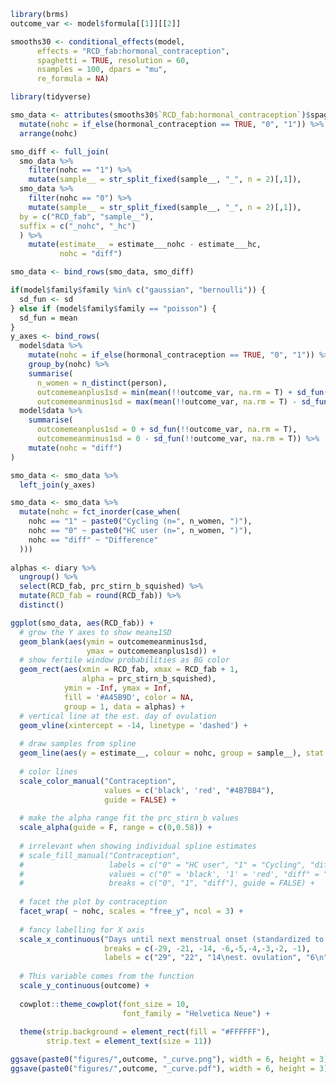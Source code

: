```r
library(brms)
outcome_var <- model$formula[[1]][[2]]

smooths30 <- conditional_effects(model, 
      effects = "RCD_fab:hormonal_contraception",
      spaghetti = TRUE, resolution = 60, 
      nsamples = 100, dpars = "mu", 
      re_formula = NA)

library(tidyverse)

smo_data <- attributes(smooths30$`RCD_fab:hormonal_contraception`)$spaghetti %>% 
  mutate(nohc = if_else(hormonal_contraception == TRUE, "0", "1")) %>% 
  arrange(nohc)

smo_diff <- full_join(
  smo_data %>% 
    filter(nohc == "1") %>%
    mutate(sample__ = str_split_fixed(sample__, "_", n = 2)[,1]),
  smo_data %>% 
    filter(nohc == "0") %>% 
    mutate(sample__ = str_split_fixed(sample__, "_", n = 2)[,1]),
  by = c("RCD_fab", "sample__"), 
  suffix = c("_nohc", "_hc")
  ) %>% 
    mutate(estimate__ = estimate___nohc - estimate___hc,
           nohc = "diff")

smo_data <- bind_rows(smo_data, smo_diff)

if(model$family$family %in% c("gaussian", "bernoulli")) {
  sd_fun <- sd
} else if (model$family$family == "poisson") {
  sd_fun = mean
} 
y_axes <- bind_rows(
  model$data %>% 
    mutate(nohc = if_else(hormonal_contraception == TRUE, "0", "1")) %>% 
    group_by(nohc) %>% 
    summarise(
      n_women = n_distinct(person),
      outcomemeanplus1sd = min(mean(!!outcome_var, na.rm = T) + sd_fun(!!outcome_var, na.rm = T), max(!!outcome_var, na.rm = T)),
      outcomemeanminus1sd = max(mean(!!outcome_var, na.rm = T) - sd_fun(!!outcome_var, na.rm = T), min(!!outcome_var, na.rm = T))),
  model$data %>% 
    summarise(
      outcomemeanplus1sd = 0 + sd_fun(!!outcome_var, na.rm = T),
      outcomemeanminus1sd = 0 - sd_fun(!!outcome_var, na.rm = T)) %>% 
    mutate(nohc = "diff")
)

smo_data <- smo_data %>% 
  left_join(y_axes)

smo_data <- smo_data %>% 
  mutate(nohc = fct_inorder(case_when(
    nohc == "1" ~ paste0("Cycling (n=", n_women, ")"),
    nohc == "0" ~ paste0("HC user (n=", n_women, ")"),
    nohc == "diff" ~ "Difference"
  )))
  
alphas <- diary %>% 
  ungroup() %>% 
  select(RCD_fab, prc_stirn_b_squished) %>% 
  mutate(RCD_fab = round(RCD_fab)) %>% 
  distinct()
```

```r
ggplot(smo_data, aes(RCD_fab)) +
  # grow the Y axes to show mean±1SD
  geom_blank(aes(ymin = outcomemeanminus1sd, 
                 ymax = outcomemeanplus1sd)) +
  # show fertile window probabilities as BG color
  geom_rect(aes(xmin = RCD_fab, xmax = RCD_fab + 1,
                alpha = prc_stirn_b_squished), 
            ymin = -Inf, ymax = Inf, 
            fill = '#A45B9D', color = NA, 
            group = 1, data = alphas) +
  # vertical line at the est. day of ovulation
  geom_vline(xintercept = -14, linetype = 'dashed') +
  
  # draw samples from spline
  geom_line(aes(y = estimate__, colour = nohc, group = sample__), stat = 'identity', alpha = 0.08) +
  
  # color lines
  scale_color_manual("Contraception", 
                     values = c('black', 'red', "#4B7BB4"), 
                     guide = FALSE) +
  
  # make the alpha range fit the prc_stirn_b values
  scale_alpha(guide = F, range = c(0,0.58)) +
  
  # irrelevant when showing individual spline estimates
  # scale_fill_manual("Contraception", 
  #                   labels = c("0" = "HC user", "1" = "Cycling", "diff" = "Difference"), 
  #                   values = c("0" = 'black', '1' = 'red', "diff" = "#4B7BB4"), 
  #                   breaks = c("0", "1", "diff"), guide = FALSE) +
  
  # facet the plot by contraception 
  facet_wrap( ~ nohc, scales = "free_y", ncol = 3) +
  
  # fancy labelling for X axis
  scale_x_continuous("Days until next menstrual onset (standardized to 29-day cycle)", 
                     breaks = c(-29, -21, -14, -6,-5,-4,-3,-2, -1), 
                     labels = c("29", "22", "14\nest. ovulation", "6\n", "\n", "\n", "\n\npremens.", "\n", "1\n")) +
  
  # This variable comes from the function
  scale_y_continuous(outcome) +
  
  cowplot::theme_cowplot(font_size = 10, 
                         font_family = "Helvetica Neue") +
  
  theme(strip.background = element_rect(fill = "#FFFFFF"),
        strip.text = element_text(size = 11))

ggsave(paste0("figures/",outcome, "_curve.png"), width = 6, height = 3)
ggsave(paste0("figures/",outcome, "_curve.pdf"), width = 6, height = 3)
```

